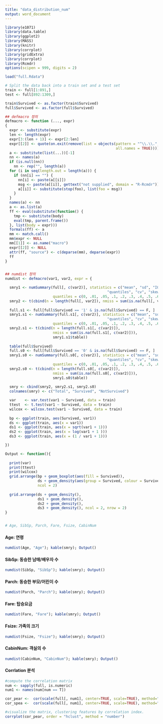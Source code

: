 ---
title: "data_distribution_num"
output: word_document
---

```{r, echo= F, message= F, results='hide', warning=F}
library(e1071)
library(data.table)
library(ggplot2)
library(MASS)
library(knitr)
library(corrplot)
library(gridExtra)
library(corrplot)
library(Rcmdr)
options(scipen = 999, digits = 2)

load("full.Rdata")

# Split the data back into a train set and a test set
train <- full[1:891,]
test <- full[892:1309,]

train$Survived <- as.factor(train$Survived)
full$Survived <- as.factor(full$Survived)

```


```{r, echo= F, message= F, warning=F}
## defmacro 정의
defmacro <- function (..., expr) 
{
  expr <- substitute(expr)
  len <- length(expr)
  expr[3:(len + 1)] <- expr[2:len]
  expr[[2]] <- quote(on.exit(remove(list = objects(pattern = "^\\.\\.", 
                                                   all.names = TRUE))))
  a <- substitute(list(...))[-1]
  nn <- names(a)
  if (is.null(nn)) 
    nn <- rep("", length(a))
  for (i in seq(length.out = length(a))) {
    if (nn[i] == "") {
      nn[i] <- paste(a[[i]])
      msg <- paste(a[[i]], gettext("not supplied", domain = "R-Rcmdr"))
      a[[i]] <- substitute(stop(foo), list(foo = msg))
    }
  }
  names(a) <- nn
  a <- as.list(a)
  ff <- eval(substitute(function() {
    tmp <- substitute(body)
    eval(tmp, parent.frame())
  }, list(body = expr)))
  formals(ff) <- a
  mm <- match.call()
  mm$expr <- NULL
  mm[[1]] <- as.name("macro")
  expr[[2]] <- NULL
  attr(ff, "source") <- c(deparse(mm), deparse(expr))
  ff
}


## numdist 정의
numdist <- defmacro(var1, var2, expr = {

  smry1 <- numSummary(full[, c(var2)], statistics = c("mean", "sd", "IQR",
                                               "quantiles", "cv", "skewness", "kurtosis"),
                      quantiles = c(0, .01, .05, .1, .2, .3, .4, .5, .6, .7, .8, .9, .95, .99, 1))
  smry2 <- t(cbind(n = length(full[, var2]), nmiss = sum(is.na(full[, var2])), smry1$table))
  
  full.s1 <- full[full$Survived == '1' & is.na(full$Survived) == F, ]
  smry1.s1 <- numSummary(full.s1[, c(var2)], statistics = c("mean", "sd", "IQR",
                                               "quantiles", "cv", "skewness", "kurtosis"),
                      quantiles = c(0, .01, .05, .1, .2, .3, .4, .5, .6, .7, .8, .9, .95, .99, 1))
  smry2.s1 <- t(cbind(n = length(full.s1[, c(var2)]),
                      nmiss = sum(is.na(full.s1[, c(var2)])),
                      smry1.s1$table))
  
  table(full$Survived)
  full.s0 <- full[full$Survived == '0' & is.na(full$Survived) == F, ]
  smry1.s0 <- numSummary(full.s0[, c(var2)], statistics = c("mean", "sd", "IQR",
                                               "quantiles", "cv", "skewness", "kurtosis"),
                      quantiles = c(0, .01, .05, .1, .2, .3, .4, .5, .6, .7, .8, .9, .95, .99, 1))
  smry2.s0 <- t(cbind(n = length(full.s0[, c(var2)]),
                      nmiss = sum(is.na(full.s0[, c(var2)])),
                      smry1.s0$table))
  
  smry <- cbind(smry2, smry2.s1, smry2.s0) 
  colnames(smry) <- c("Total", "Survived", "NotSurvived")

  var    <- var.test(var1 ~ Survived, data = train)
  ttest  <- t.test(var1 ~ Survived, data = train)
  wilcox <- wilcox.test(var1 ~ Survived, data = train)
  
  bp <- ggplot(train, aes(Survived, var1))
  ds <- ggplot(train, aes(x = var1))
  ds1 <- ggplot(train, aes(x = sqrt(var1 + 1)))
  ds2 <- ggplot(train, aes(x = log(var1 + 1 )))
  ds3 <- ggplot(train, aes(x = (1 / var1 + 1)))

})

Output <- function(){
  
  print(var)
  print(ttest)
  print(wilcox)
  grid.arrange(bp + geom_boxplot(aes(fill = Survived)),
               ds + geom_density(aes(group = Survived, colour = Survived, linetype = Survived)),
               ncol = 2)
  
  grid.arrange(ds + geom_density(), 
               ds1 + geom_density(),
               ds2 + geom_density(),
               ds3 + geom_density(), ncol = 2, nrow = 2)
}


# Age, SibSp, Parch, Fare, Fsize, CabinNum
```


#### Age: 연령
```{r, echo = F, warning=F, fig.width= 10, fig.height= 3.5}
numdist(Age, "Age"); kable(smry); Output()
```

#### SibSp: 동승한 남매/배우자 수
```{r, echo = F, warning= F, fig.width= 10, fig.height= 3.5}
numdist(SibSp, "SibSp"); kable(smry); Output()
```

#### Parch: 동승한 부모/어린이 수
```{r, echo = F, warning=F, fig.width= 10, fig.height= 3.5}
numdist(Parch, "Parch"); kable(smry); Output()
```

#### Fare: 탑승요금
```{r, echo = F, warning=F, fig.width= 10, fig.height= 3.5}
numdist(Fare, "Fare"); kable(smry); Output()
```

#### Fsize: 가족의 크기
```{r, echo = F, warning=F, fig.width= 10, fig.height= 3.5}
numdist(Fsize, "Fsize"); kable(smry); Output()
```

#### CabinNum: 객실의 수
```{r, echo = F, warning=F, fig.width= 10, fig.height= 3.5}
numdist(CabinNum, "CabinNum"); kable(smry); Output()
```


#### Corrlation 분석
```{r, echo = F, warning=F, fig.width= 10, fig.height= 3.5}
#compute the correlation matrix
num <- sapply(full, is.numeric)
num1 <- names(num[num == T])

cor_pear <-  cor(scale(full[, num1], center=TRUE, scale=TRUE), method="pearson")
cor_spea <-  cor(scale(full[, num1], center=TRUE, scale=TRUE), method="spearman")

#visualize the matrix, clustering features by correlation index.
corrplot(cor_pear, order = "hclust", method = "number")
```
